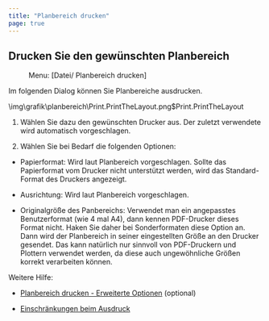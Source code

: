 ```yaml
---
title: "Planbereich drucken"
page: true
---
```

## Drucken Sie den gew&#252;nschten Planbereich
<GeoMapper> <Menu> Menu: [Datei/ Planbereich drucken] </Menu> 

Im folgenden Dialog k&#246;nnen Sie Planbereiche ausdrucken. 


<Image>\img\grafik\planbereich\Print.PrintTheLayout.png$Print.PrintTheLayout</Image>


1. W&#228;hlen Sie dazu den gew&#252;nschten Drucker aus. Der zuletzt verwendete wird automatisch vorgeschlagen.


2.  W&#228;hlen Sie bei Bedarf die folgenden Optionen:


- <Bold> Papierformat: </Bold>  Wird laut Planbereich vorgeschlagen. Sollte das Papierformat vom Drucker nicht unterst&#252;tzt werden, wird das Standard-Format des Druckers angezeigt.


- <Bold> Ausrichtung: </Bold>   Wird laut Planbereich vorgeschlagen.


- <Bold> Originalgr&#246;&#223;e des Panbereichs: </Bold>  Verwendet man ein angepasstes Benutzerformat (wie 4 mal A4), dann kennen PDF-Drucker dieses Format nicht. Haken Sie daher bei Sonderformaten diese Option an. Dann wird der Planbereich in seiner eingestellten Gr&#246;&#223;e an den Drucker gesendet. Das kann  nat&#252;rlich nur sinnvoll von PDF-Druckern und Plottern verwendet werden, da diese auch ungew&#246;hnliche Gr&#246;&#223;en korrekt verarbeiten k&#246;nnen.







Weitere Hilfe:


- [Planbereich drucken - Erweiterte Optionen](../planbereich/planbereichdrucken2)
 (optional)


- [Einschr&#228;nkungen beim Ausdruck](../datei/druckassistentstarten4)




</GeoMapper>
